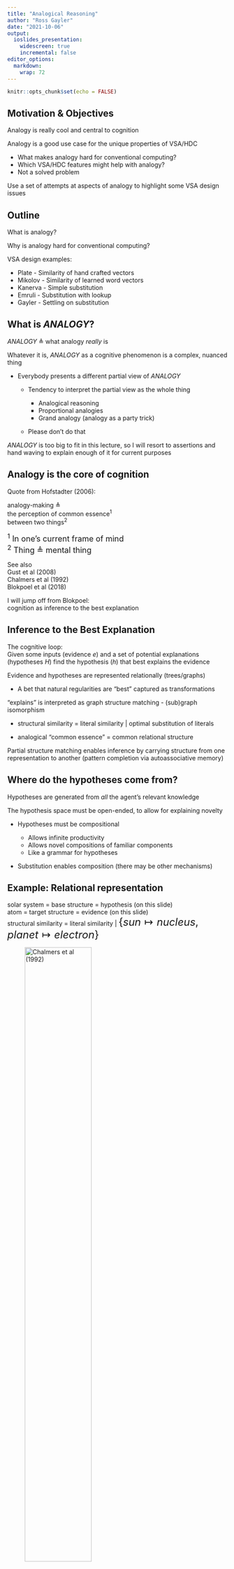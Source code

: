 ```yaml
---
title: "Analogical Reasoning"
author: "Ross Gayler"
date: "2021-10-06"
output: 
  ioslides_presentation:
    widescreen: true
    incremental: false
editor_options: 
  markdown: 
    wrap: 72
---
```


```r
knitr::opts_chunk$set(echo = FALSE)
```

## Motivation & Objectives

Analogy is really cool and central to cognition

Analogy is a good use case for the unique properties of VSA/HDC

-   What makes analogy hard for conventional computing?
-   Which VSA/HDC features might help with analogy?
-   Not a solved problem

Use a set of attempts at aspects of analogy to highlight some VSA design
issues

## Outline

What is analogy?

Why is analogy hard for conventional computing?

VSA design examples:

-   Plate - Similarity of hand crafted vectors
-   Mikolov - Similarity of learned word vectors
-   Kanerva - Simple substitution
-   Emruli - Substitution with lookup
-   Gayler - Settling on substitution

## What is *ANALOGY*?

*ANALOGY* $\triangleq$ what analogy *really* is

Whatever it is, *ANALOGY* as a cognitive phenomenon is a complex,
nuanced thing

-   Everybody presents a different partial view of *ANALOGY*

    -   Tendency to interpret the partial view as the whole thing

        -   Analogical reasoning
        -   Proportional analogies
        -   Grand analogy (analogy as a party trick)

    -   Please don't do that

*ANALOGY* is too big to fit in this lecture, so I will resort to
assertions and hand waving to explain enough of it for current purposes

## Analogy is the core of cognition

Quote from Hofstadter (2006):

analogy-making $\triangleq$\
the perception of common essence^1^\
between two things^2^

<font size="4"> ^1^ In one's current frame of mind\
^2^ Thing $\triangleq$ mental thing </font>

See also\
Gust et al (2008)\
Chalmers et al (1992)\
Blokpoel et al (2018)

I will jump off from Blokpoel:\
cognition as inference to the best explanation

## Inference to the Best Explanation

The cognitive loop:\
Given some inputs (evidence $e$) and a set of potential explanations
(hypotheses $H$) find the hypothesis ($h$) that best explains the
evidence

Evidence and hypotheses are represented relationally (trees/graphs)

-   A bet that natural regularities are "best" captured as
    transformations

"explains" is interpreted as graph structure matching - (sub)graph
isomorphism

-   structural similarity = literal similarity \| optimal substitution
    of literals

-   analogical "common essence" = common relational structure

Partial structure matching enables inference by carrying structure from
one representation to another (pattern completion via autoassociative
memory)

## Where do the hypotheses come from?

Hypotheses are generated from *all* the agent's relevant knowledge

The hypothesis space must be open-ended, to allow for explaining novelty

-   Hypotheses must be compositional

    -   Allows infinite productivity
    -   Allows novel compositions of familiar components
    -   Like a grammar for hypotheses

-   Substitution enables composition (there may be other mechanisms)

## Example: Relational representation

solar system = base structure = hypothesis (on this slide)\
atom = target structure = evidence (on this slide)\
structural similarity = literal similarity \|
<font size="5">$\{sun \mapsto nucleus, planet \mapsto electron\}$</font>

![<font size="1">Chalmers et al
(1992)</font>](assets/chalmers-analogy_graphs.png){width="60%"}

## Example: Relational representation of evidence

![<font size="1">Blokpoel et al
(2018)</font>](assets/blokpoel-evidence.png){width="100%"}

## Example: Relational representation of knowledge

![<font size="1">Blokpoel et al
(2018)</font>](assets/blokpoel-knowledge.png){width="38%"}

## Example: Analogical augmentation

![<font size="1">Blokpoel et al
(2018)</font>](assets/blokpoel-augmentation_2.png){width="80%"}

## Example: Augmentation of evidence

![<font size="1">Blokpoel et al
(2018)</font>](assets/blokpoel-augmentation_1.png){width="70%"}

## Example: Explanation

![<font size="1">Blokpoel et al
(2018)</font>](assets/blokpoel-explanation_2.png){width="72%"}

## Why is analogy hard for conventional computing?

Subgraph isomorphism (of two graphs) is NP-complete

-   Considers all possible vertex mappings

-   The "obvious" approach is brute-force exhaustive enumeration

-   Each vertex mapping provides very little information about the
    adequacy of the other vertex mappings

Considering all the base structures in the agent's knowledge is much
larger

Considering the transitive closure of analogical augmentations is much
larger

## Preview: Which VSA features might help?

<font size="5">

Hardware parallelism

-   Operations are generally elementwise
-   Small fan-in per element

Mathematical parallelism (avoids explicit enumeration)

-   The hardware only "sees" the total vector

-   Distributive parallelism

    -   (A + B + C) \* $\rho$(P + Q + R) = A\*$\rho$P + A\*$\rho$Q + ...
        B\*$\rho$P + B\*$\rho$Q + ...

-   Equational parallelism

    -   T = (A + B + C) = (P + Q + R + S) = (X \* Y \* Z) = ...

-   Enables holistic transformations

Substitution is a primitive (via binding)

</font>

## Plate (1994) - Hand crafted similarity

Focus of Chapter 6 of Plate's thesis (1994) is the use of dot-product
similarity as a measure of structural similarity of representations

Reports experiments with hand-crafted representations aimed at
qualitatively reproducing the results of psychology research into human
judgement of analogical similarity under varying contributions of
component similarity to overall similarity.

My take,

-   superficial similarity $\overset{\operatorname{very}}{\approx}$
    similarity of arguments of relations
-   structural similarity $\overset{\operatorname{very}}{\approx}$
    similarity of pattern of relations

but researchers are free to suit the details of their definitions to
their needs

## Example stimuli

<font size="5">

**P** (Probe) "Spot bit Jane, causing Jane to flee from Spot"

**LS** (Literal Similarity) "Fido bit John, causing John to flee from
Fido." (Has both structural and superficial similarity to the probe P.)

**SF** (Surface features) "John fled from Fido, causing Fido to bite
John." (Has superficial but not structural similarity.)

**CM** (Cross-mapped analogy) "Fred bit Rover, causing Rover to flee
from Fred." (Has both structural and superficial similarity, but types
of corresponding objects are switched.)

**AN** (Analogy) "Mort bit Felix, causing Felix to flee from Mort." (Has
structural but not superficial similarity).

**FOR** (First-order-relations only) "Mort fled from Felix, causing
Felix to bite Mort." (Has neither structural nor superficial similarity,
other than shared predicates.)

</font>

<font size="1">Plate (2000) </font>

## Base and token vectors

![<font size="1">Plate
(1994)</font>](assets/plate-base_token.png){width="74%"}

## Stimulus episode representation construction

Probe episode (**P**): "Spot bit Jane, causing Jane to flee from Spot"

![<font size="1">Plate
(1994)</font>](assets/plate-probe_vector.png){width="100%"}

Note the addition of "lower level" components into the representations

-   These are not strictly necessary for representing the structure

Construction of all the episode representations follows the same scheme

## Dot-product similarity with Probe

![<font size="1">Plate
(2000)</font>](assets/plate-similarities.png){width="100%"}

## Reminders of dot-product similarity properties

<font size="5">

$sim(A, A') = sim(A, (A + X)) \gt 0$

$sim(A, (A \otimes P)) \approx 0$

$sim((A \otimes P), (A' \otimes P)) = sim(A, A') \gt 0$

$sim((A \otimes P), (A' \otimes P')) = sim(A, A') \times sim(P, P') \gt 0$

$sim((A \otimes B \otimes \ldots \otimes X), (A' \otimes B \otimes \ldots \otimes X)) = sim(A, A') \gt 0$

$sim((A \otimes B \otimes \ldots \otimes X), (A' \otimes B \otimes \ldots \otimes X \otimes Y)) \approx 0$

If using self-inverse products:

$sim((A \otimes B \otimes \ldots \otimes X), (A' \otimes B \otimes \ldots \otimes X \otimes Y) \otimes Y^\dagger) = sim(A, A')$

$\dagger$ This is equivalent to applying the substitution
$Y \mapsto \textbf{1}$

</font>

## My interpretation of Plate (1994) Chapter 6

<font size="5">

Representation of structure *requires* product operations,\
which destroys dot-product similarity of result to arguments

-   structural similarity $\neq$ only the dot-product similarity of core
    structure
-   Needs something extra

Plate decorates the composite core structures with components to create
similarity

-   Might be *ad hoc* (depends on whether it is natural for the
    construction process)

-   Might be missing necessary structure

    -   Predicates are not represented as unique instances,

        -   "Spot bit Fido causing Felix to bite John" is ambiguous

    -   but representing them as unique instances would destroy their
        similarity

        -   $sim((bite_1 \otimes bite_{agt} \otimes Spot), (bite_2 \otimes bite_{agt} \otimes Spot)) \approx 0$

</font>

## Dot-product similarity is local

Dot-product similarity is at the heart of VSA system dynamics

Dot-product similarity is very "local"

-   Almost all vectors are quasi-orthogonal to current state vector
-   Only a tiny fraction of the vector space has nonzero similarity with
    state
-   Miraculous luck if all directions of interest are local to the state
-   Similarity driven dynamics alone can't select between non-local
    directions

Relational structure encoded by Multiply and Permute, which are
orthogonalising

-   Something needs to be done to map relational structure into the
    local space so that it can engage the similarity dynamics

## Mikolov et al (2013) - Learned word similarity

Proportional analogy with learned "semantic" vectors for words

-   $a:a' :: b:b'$
-   $man:woman :: king::queen$
-   $V_{woman} - V_{man} + V_{king} \overset{?}{=} V_{queen}$

![<font size="1">Mikolov et al
(2013)</font>](assets/mikolov-offsets.png){width="70%"}

## Successful analogy? Not so much

Doesn't work as well as originally thought (Rogers et al, 2017)

-   Relies on excluding $b$ from answer set (or using multiple choice)
-   Works best when $a$, $a'$, and $b$ are relatively similar to each
    other and to $b'$
-   Poor at some classes of relations, e.g. synonymy, antonymy

*ANALOGY* enables proportional analogy, but proportional analogy $\neq$
*ANALOGY*

"semantic" vectors don't capture *SEMANTICS*

-   Semantic vectors don't know how to change a flat tyre
-   Captures a narrow subset of linguistic regularities induced by
    *SEMANTICS*
-   *ANALOGY* engages with *SEMANTICS*

## Vector semantics and dot-product similarity

Proportional analogy via semantic vectors implies semantics $\equiv$
additive features

$V_{woman} - V_{man} + V_{king}$\
$= (V_{person} + V_{FvsM}) - (V_{person} - V_{FvsM}) + (V_{person} - V_{FvsM} + V_{royal})$\
$= V_{person} + V_{FvsM} + V_{royal})$\
$= V_{queen}$\

Additive features can't capture *SEMANTICS*

*ANALOGY* is about structural relational similarity

-   Representing relational structure requires product operators
-   Static dot-product similarity structure is driven by additive
    structure
-   Dot-product similarity (by itself) can't fully capture structural
    similarity

## Systematic substitution via binding

A binding can be used as a partial function for substitution\
The substitution is applied uniformly across the components of the
argument

With a commutative, self-inverse product operator, e.g. BSC, MAP\
(I won't discuss non-commutative or non-self-inverse products here):\
$A \otimes X \equiv \{ A \mapsto X, X \mapsto A \}$

Apply the substitution by binding it with the argument:\
$\mathbf{(A \otimes X)} \otimes (A + A \otimes B + X \otimes B + C)$\
$= A \otimes X \otimes A + A \otimes X \otimes A \otimes B + A \otimes X \otimes X \otimes B + A \otimes X \otimes C$\
$= (A \otimes A) \otimes X + (A \otimes A) \otimes X \otimes B + A \otimes (X \otimes X) \otimes B + A \otimes X \otimes C$\
$= \textbf{1} \otimes X + \textbf{1} \otimes X \otimes B + A \otimes \textbf{1} \otimes B + A \otimes X \otimes C$\
$= X + X \otimes B + A \otimes B + A \otimes X \otimes C$

$(A + A \otimes B + X \otimes B + C) \overset{(A \otimes X)}{\mapsto} (X + X \otimes B + A \otimes B + A \otimes X \otimes )$

## Subtlety of binding

<font size="5">

Multiple interpretations of bindings ($A \otimes X)$ depending on how
they are used, e.g.:

-   key:value pair in a dictionary (note key and value are treated
    identically)

-   variable:value pair (note variable and value are treated
    identically)

-   Virtual feature detector neuron ($A$ = pattern detected, $X$ =
    identity of neuron)

-   Inference rule ($A$ = antecedent, $B$ = consequent)

-   Substitution pattern ($A$ = search pattern, $B$ = replacement
    pattern)

$A$ and $X$ can be arbitrarily complex composites (everything is just a
vector), e.g.:

-   $(A + B + C) \otimes X = A \otimes X + B \otimes X + C \otimes X$
-   $A \otimes (X + Y + Z) = A \otimes X + A \otimes Y + A \otimes Z$
-   $A \otimes B \otimes X \otimes Y = A \otimes (B \otimes X \otimes Y) = (A \otimes X \otimes Y) \otimes B = \ldots$

</font>

## Kanerva (2010) - What is the Dollar of Mexico?

$V_{ustates} = V_{name} \otimes V_{USA} + V_{capital} \otimes V_{WDC} + V_{currency} \otimes V_{USD}$\
$V_{mexico} = V_{name} \otimes V_{MEX} + V_{capital} \otimes V_{MXC} + V_{currency} \otimes V_{MXN}$\

$V_{U \otimes M} = V_{ustates} \otimes V_{mexico}$\
$= V_{USA} \otimes V_{MEX} + V_{WDC} \otimes V_{MXC} + V_{USD} \otimes V_{MXN} + noise_1$\
(a sum of filler substitutions - fillers occupying the same role have been bound)

Warning: $noise$ is the sum of all terms you *know* will not be important

Apply the USA/Mexico mapping, e.g. "What is the Dollar of Mexico?"\
$V_{U \otimes M} \otimes V_{USD}$\
$= (V_{USA} \otimes V_{MEX} + V_{WDC} \otimes V_{MXC} + V_{USD} \otimes V_{MXN} + noise_1) \otimes V_{USD}$\
$= noise_2 + noise_3 + V_{USD} \otimes V_{MXN} \otimes V_{USD} + noise_1 \otimes V_{USD}$\
$\approx V_{MXN}$\

## Hand crafted substitution

This approach works because of identical roles, e.g. $V_{currency}$

The role representations are static and enumerated in advance

Great if that's all you need

*ANALOGY* needs dynamic substitutions chosen in response to the context

## Emruli et al (2013) - Learned substitution

![<font size="1">Emruli et al
(2013)</font>](assets/emruli-AMU.png){width="70%"}

"The analogical mapping unit (AMU) which learns mappings of the
type $x_k \mapsto y_k$ from examples and uses bundled mapping vectors stored in
the SDM to calculate the output vector $y_k$" 

## How it works

$x_k$ is used as the address for Sparse Distributed Memory (SDM)\
$x_k \otimes y_k$ is used as the value to store in SDM

Mappings are noncommutative because $x_k$ and $y_k$ are used differently

Write mode: mappings are written to SDM\
Read mode: retrieves average $x_k \otimes y_k$ corresponding to $x_k$ and applies it to $x_k$

SDM does a sort of averaging memory over similar addresses\
Interpolates over mappings\
Can't generate novel mappings

Note the "circuit based" approach, including non-VSA components (SDM)\
There is usually an amount of plumbing and control to deal with\
A purist would make the control distributed (VSA-like)
but it's usual to make the control localist as an engineering hack

## Gayler & Levy (2009) - Settling on substitution

##

Graph isomorphism

Find vertex mapping

![<font size="1">Gayler & Levy (2009)</font>](assets/gayler-2_graphs.png){width="100%"}

##

![<font size="1">Gayler & Levy (2009)</font>](assets/gayler-adjacency.png){width="100%"}

##

![<font size="1">Gayler & Levy (2009)</font>](assets/gayler-association.png){width="100%"}

##

![<font size="1">Gayler & Levy (2009)</font>](assets/gayler-adjacency.png){width="100%"}

##

![<font size="1">Gayler & Levy (2009)</font>](assets/gayler-replicator_eqns.png){width="100%"}

##

![<font size="1">Gayler & Levy (2009)</font>](assets/gayler-circuit_localist.png){width="100%"}

##

![<font size="1">Gayler & Levy (2009)</font>](assets/gayler-settling_localist.png){width="100%"}

##

![<font size="1">Gayler & Levy (2009)</font>](assets/gayler-circuit_distributed.png){width="100%"}

##

![<font size="1">Gayler & Levy (2009)</font>](assets/gayler-settling_distributed.png){width="100%"}

## References / Reading

M. Blokpoel, T. Wareham, P. Haselager, and I. van Rooij (2018) *Deep
Analogical Inference as the Origin of Hypotheses*. The Journal of
Problem Solving 

D. J. Chalmers, R. M. French, and D. R. Hofstadter (1992) *High-level
perception, representation, and analogy: A critique of artificial
intelligence methodology*. Journal of Experimental & Theoretical
Artificial Intelligence

B. Emruli, R. W. Gayler, and F. Sandin (2013) *Analogical mapping and
inference with binary spatter codes and sparse distributed memory*. The
2013 International Joint Conference on Neural Networks (IJCNN)

B. Emruli and F. Sandin (2014) Analogical *Mapping with Sparse
Distributed Memory: A Simple Model that Learns to Generalize from
Examples*. Cognitive Computation

------------------------------------------------------------------------

R. W. Gayler and S. D. Levy (2009) *A Distributed Basis for Analogical
Mapping*. New Frontiers in Analogy Research, Proceedings of the Second
International Conference on Analogy, ANALOGY-2009

R. W. Gayler and R. Wales (1998) *Connections, Binding, Unification and
Analogical Promiscuity*. Advances In Analogy Research: Integration Of
Theory And Data From The Cognitive, Computational, And Neural Sciences

H. Gust, U. Krumnack, K.-U. Kühnberger, and A. Schwering (2008)
*Analogical Reasoning: A Core of Cognition*. KI - Künstliche Intelligenz

D. R. Hofstadter (2006) *Analogy as the core of cognition*. Stanford
Presidential Lecture

P. Kanerva (2000) *Large Patterns Make Great Symbols: An Example of
Learning from Example*. Hybrid Neural Systems

------------------------------------------------------------------------

P. Kanerva (2010) *What We Mean when We Say "What's the Dollar of
Mexico?": Prototypes and Mapping in Concept Space*. Quantum Informatics
2010: AAAI-Fall 2010 Symposium on Quantum Informatics for Cognitive,
Social, and Semantic Processes

S. D. Levy and R. W. Gayler (2009) *"Lateral inhibition" in a fully
distributed connectionist architecture*. In Proceedings of the Ninth
International Conference on Cognitive Modeling (ICCM 2009)

T. Mikolov, W. Yih, and G. Zweig (2013) *Linguistic Regularities in
Continuous Space Word Representations*. Proceedings of NAACL-HLT 2013

T. A. Plate (1994) *Distributed Representations and Nested Compositional
Structure*. PhD Thesis. University of Toronto

T. A. Plate (2000) *Analogy retrieval and processing with distributed
vector representations*. Expert Systems

------------------------------------------------------------------------

A. Rogers, A. Drozd, and L. Bofang (2017) *The (too Many) Problems of
Analogical Reasoning with Word Vectors*. Proceedings of the 6th Joint
Conference on Lexical and Computational Semantics (\*SEM 2017)
